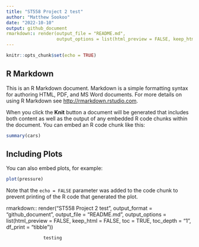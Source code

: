 ```yaml
---
title: "ST558 Project 2 test"
author: "Matthew Sookoo"
date: "2022-10-10"
output: github_document
rmarkdown:: render(output_file = "README.md",
                   output_options = list(html_preview = FALSE, keep_html = FALSE, toc = TRUE, toc_depth = "5", df_print = "tibble"))
---
```


```r
knitr::opts_chunk$set(echo = TRUE)
```

## R Markdown

This is an R Markdown document. Markdown is a simple formatting syntax for authoring HTML, PDF, and MS Word documents. For more details on using R Markdown see <http://rmarkdown.rstudio.com>.

When you click the **Knit** button a document will be generated that includes both content as well as the output of any embedded R code chunks within the document. You can embed an R code chunk like this:

```r
summary(cars)
```

## Including Plots

You can also embed plots, for example:

```r
plot(pressure)
```

Note that the `echo = FALSE` parameter was added to the code chunk to prevent printing of the R code that generated the plot.

rmarkdown:: render("ST558 Project 2 test",
                   output_format = "github_document",
                   output_file = "README.md",
                   output_options = list(html_preview = FALSE, keep_html = FALSE, toc = TRUE, toc_depth = "1", df_print = "tibble"))
                  
                  testing
